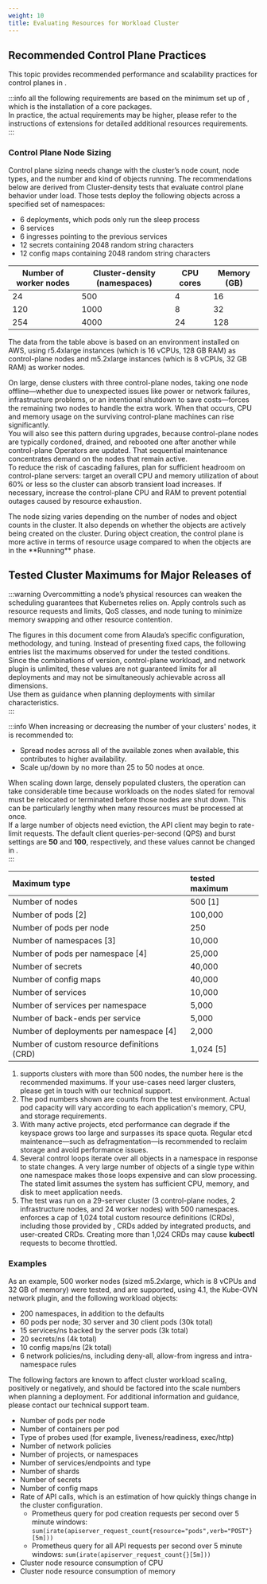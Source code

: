 ```yaml
---
weight: 10
title: Evaluating Resources for Workload Cluster
---
```


## Recommended Control Plane Practices

This topic provides recommended performance and scalability practices for control planes in <Term name="productShort" />.

:::info
all the following requirements are based on the minimum set up of <Term name="productShort" />, which is the installation of a core packages.  
In practice, the actual requirements may be higher, please refer to the instructions of extensions for detailed additional resources requirements.  
:::

### Control Plane Node Sizing
Control plane sizing needs change with the cluster’s node count, node types, and the number and kind of objects running. The recommendations below are derived from Cluster-density tests that evaluate control plane behavior under load. Those tests deploy the following objects across a specified set of namespaces:

- 6 deployments, which pods only run the sleep process
- 6 services
- 6 ingresses pointing to the previous services
- 12 secrets containing 2048 random string characters
- 12 config maps containing 2048 random string characters

| Number of worker nodes | Cluster-density (namespaces) | CPU cores    | Memory (GB) |
|---|---|---|---|
| 24    | 500    | 4    | 16    |
| 120    | 1000    | 8    | 32    |
| 254    | 4000    | 24 | 128 |

The data from the table above is based on an <Term name="productShort" /> environment installed on AWS, using r5.4xlarge instances (which is 16 vCPUs, 128 GB RAM) as control-plane nodes and m5.2xlarge instances (which is 8 vCPUs, 32 GB RAM) as worker nodes.  
  
On large, dense clusters with three control-plane nodes, taking one node offline—whether due to unexpected issues like power or network failures, infrastructure problems, or an intentional shutdown to save costs—forces the remaining two nodes to handle the extra work. When that occurs, CPU and memory usage on the surviving control-plane machines can rise significantly.  
You will also see this pattern during upgrades, because control-plane nodes are typically cordoned, drained, and rebooted one after another while control-plane Operators are updated. That sequential maintenance concentrates demand on the nodes that remain active.  
To reduce the risk of cascading failures, plan for sufficient headroom on control-plane servers: target an overall CPU and memory utilization of about 60% or less so the cluster can absorb transient load increases. If necessary, increase the control-plane CPU and RAM to prevent potential outages caused by resource exhaustion.  

<Directive type="warning" title="IMPORTANT NOTES">
The node sizing varies depending on the number of nodes and object counts in the cluster. It also depends on whether the objects are actively being created on the cluster. During object creation, the control plane is more active in terms of resource usage compared to when the objects are in the **Running** phase.
</Directive>

## Tested Cluster Maximums for Major Releases of <Term name="productShort" />

:::warning
Overcommitting a node’s physical resources can weaken the scheduling guarantees that Kubernetes relies on. Apply controls such as resource requests and limits, QoS classes, and node tuning to minimize memory swapping and other resource contention.  
  
The figures in this document come from Alauda’s specific configuration, methodology, and tuning. Instead of presenting fixed caps, the following entries list the maximums observed for <Term name="productShort" /> under the tested conditions.  
Since the combinations of <Term name="productShort" /> version, control-plane workload, and network plugin is unlimited, these values are not guaranteed limits for all deployments and may not be simultaneously achievable across all dimensions.  
Use them as guidance when planning deployments with similar characteristics.  
:::

:::info
When increasing or decreasing the number of your <Term name="productShort" /> clusters' nodes, it is recommended to:
- Spread nodes across all of the available zones when available, this contributes to higher availability.
- Scale up/down by no more than 25 to 50 nodes at once.
  
When scaling down large, densely populated clusters, the operation can take considerable time because workloads on the nodes slated for removal must be relocated or terminated before those nodes are shut down. This can be particularly lengthy when many resources must be processed at once.  
If a large number of objects need eviction, the API client may begin to rate-limit requests. The default client queries-per-second (QPS) and burst settings are **50** and **100**, respectively, and these values cannot be changed in <Term name="productShort" />.  
:::

| Maximum type | tested maximum |
| :--- | :--- |
| Number of nodes | 500 [1] |
| Number of pods [2] | 100,000 |
| Number of pods per node | 250 |
| Number of namespaces [3] | 10,000 |
| Number of pods per namespace [4] | 25,000 |
| Number of secrets | 40,000 |
| Number of config maps | 40,000 |
| Number of services | 10,000 |
| Number of services per namespace | 5,000 |
| Number of back-ends per service | 5,000 |
| Number of deployments per namespace [4] | 2,000 |
| Number of custom resource definitions (CRD) | 1,024 [5] |

1.  <Term name="productShort" /> supports clusters with more than 500 nodes, the number here is the recommended maximums. If your use-cases need larger clusters, please get in touch with our technical support.
2.  The pod numbers shown are counts from the test environment. Actual pod capacity will vary according to each application's memory, CPU, and storage requirements.
3.  With many active projects, etcd performance can degrade if the keyspace grows too large and surpasses its space quota. Regular etcd maintenance—such as defragmentation—is recommended to reclaim storage and avoid performance issues.
4.  Several control loops iterate over all objects in a namespace in response to state changes. A very large number of objects of a single type within one namespace makes those loops expensive and can slow processing. The stated limit assumes the system has sufficient CPU, memory, and disk to meet application needs.
5.  The test was run on a 29-server cluster (3 control-plane nodes, 2 infrastructure nodes, and 24 worker nodes) with 500 namespaces. <Term name="productShort" /> enforces a cap of 1,024 total custom resource definitions (CRDs), including those provided by <Term name="productShort" />, CRDs added by integrated products, and user-created CRDs. Creating more than 1,024 CRDs may cause **kubectl** requests to become throttled.

### Examples

As an example, 500 worker nodes (sized m5.2xlarge, which is 8 vCPUs and 32 GB of memory) were tested, and are supported, using <Term name="productShort" /> 4.1, the Kube-OVN network plugin, and the following workload objects:

- 200 namespaces, in addition to the defaults
- 60 pods per node; 30 server and 30 client pods (30k total)
- 15 services/ns backed by the server pods (3k total)
- 20 secrets/ns (4k total)
- 10 config maps/ns (2k total)
- 6 network policies/ns, including deny-all, allow-from ingress and intra-namespace rules

The following factors are known to affect cluster workload scaling, positively or negatively, and should be factored into the scale numbers when planning a deployment. For additional information and guidance, please contact our technical support team.

- Number of pods per node
- Number of containers per pod
- Type of probes used (for example, liveness/readiness, exec/http)
- Number of network policies
- Number of projects, or namespaces
- Number of services/endpoints and type
- Number of shards
- Number of secrets
- Number of config maps
- Rate of API calls, which is an estimation of how quickly things change in the cluster configuration.
  - Prometheus query for pod creation requests per second over 5 minute windows: `sum(irate(apiserver_request_count{resource="pods",verb="POST"}[5m]))`
  - Prometheus query for all API requests per second over 5 minute windows: `sum(irate(apiserver_request_count{}[5m]))`
- Cluster node resource consumption of CPU
- Cluster node resource consumption of memory
